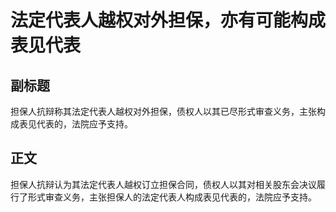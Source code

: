 # 法定代表人越权对外担保，亦有可能构成表见代表
## 副标题
担保人抗辩称其法定代表人越权对外担保，债权人以其已尽形式审查义务，主张构成表见代表的，法院应予支持。
## 正文
担保人抗辩认为其法定代表人越权订立担保合同，债权人以其对相关股东会决议履行了形式审查义务，主张担保人的法定代表人构成表见代表的，法院应予支持。